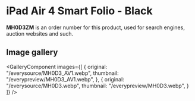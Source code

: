 
# iPad Air 4 Smart Folio - Black

<Callout type='info' emoji='👉🏻'>**MH0D3ZM** is an order number for this product, used for search engines, auction websites and such.</Callout>

## Image gallery

<GalleryComponent
    images={[
      {
        original: "/everysource/MH0D3_AV1.webp",
        thumbnail: "/everypreview/MH0D3_AV1.webp",
      },
      {
        original: "/everysource/MH0D3.webp",
        thumbnail: "/everypreview/MH0D3.webp",
      }
    ]}
  />
